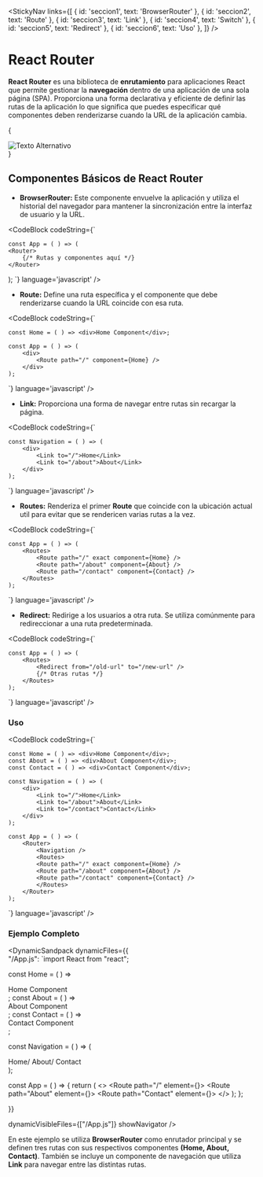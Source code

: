
<StickyNav
  links={[
    { id: 'seccion1', text: 'BrowserRouter' },
    { id: 'seccion2', text: 'Route' },
    { id: 'seccion3', text: 'Link' },
    { id: 'seccion4', text: 'Switch' },
    { id: 'seccion5', text: 'Redirect' },
    { id: 'seccion6', text: 'Uso' },
  ]}
/>

# React Router

**React Router** es una biblioteca de **enrutamiento** para aplicaciones React que permite gestionar la **navegación** dentro de una aplicación de una sola página (SPA). 
Proporciona una forma declarativa y eficiente de definir las rutas de la aplicación lo que significa que puedes especificar qué componentes deben renderizarse cuando la URL de 
la aplicación cambia.

{
<div style={{ display: 'flex', justifyContent: 'center', alignItems: 'center' }}>
  <img src={Router} alt="Texto Alternativo" style={{ width: '650px', height: '390px', position: 'relative', marginBottom: '8px' }} />
</div>
}

## Componentes Básicos de React Router

<a id="seccion1"></a>
- **BrowserRouter:** Este componente envuelve la aplicación y utiliza el historial del navegador para mantener la sincronización entre la interfaz de usuario y la URL.

<CodeBlock
  codeString={`

    const App = ( ) => (
    <Router>
        {/* Rutas y componentes aquí */}
    </Router>
  );
  `} 
  language='javascript'
/>

<a id="seccion2"></a>
- **Route:** Define una ruta específica y el componente que debe renderizarse cuando la URL coincide con esa ruta.

<CodeBlock
  codeString={`

    const Home = ( ) => <div>Home Component</div>;

    const App = ( ) => (
        <div>
            <Route path="/" component={Home} />
        </div>
    );
  `} 
  language='javascript'
/>

<a id="seccion3"></a>
- **Link:** Proporciona una forma de navegar entre rutas sin recargar la página.

<CodeBlock
  codeString={`

    const Navigation = ( ) => (
        <div>
            <Link to="/">Home</Link>
            <Link to="/about">About</Link>
        </div>
    );
  `} 
  language='javascript'
/>

<a id="seccion4"></a>
- **Routes:** Renderiza el primer **Route** que coincide con la ubicación actual util para evitar que se rendericen varias rutas a la vez.

<CodeBlock
  codeString={`

    const App = ( ) => (
        <Routes>
            <Route path="/" exact component={Home} />
            <Route path="/about" component={About} />
            <Route path="/contact" component={Contact} />
        </Routes>
    );
  `} 
  language='javascript'
/>

<a id="seccion5"></a>
- **Redirect:** Redirige a los usuarios a otra ruta. Se utiliza comúnmente para redireccionar a una ruta predeterminada.

<CodeBlock
  codeString={`

    const App = ( ) => (
        <Routes>
            <Redirect from="/old-url" to="/new-url" />
            {/* Otras rutas */}
        </Routes>
    );
  `} 
  language='javascript'
/>

<a id="seccion6"></a>
### Uso

<CodeBlock
  codeString={`

    const Home = ( ) => <div>Home Component</div>;
    const About = ( ) => <div>About Component</div>;
    const Contact = ( ) => <div>Contact Component</div>;

    const Navigation = ( ) => (
        <div>
            <Link to="/">Home</Link>
            <Link to="/about">About</Link>
            <Link to="/contact">Contact</Link>
        </div>
    );

    const App = ( ) => (
        <Router>
            <Navigation />
            <Routes>
            <Route path="/" exact component={Home} />
            <Route path="/about" component={About} />
            <Route path="/contact" component={Contact} />
            </Routes>
        </Router>
    );

  `} 
  language='javascript'
/>

### Ejemplo Completo

<DynamicSandpack
dynamicFiles={{    
"/App.js": 
`import React from "react";

const Home = ( ) => <div>Home Component</div>;
const About = ( ) => <div>About Component</div>;
const Contact = ( ) => <div>Contact Component</div>;

const Navigation = ( ) => (
  <div>
    <Link to="/">Home/ </Link>
    <Link to="/about">About/ </Link>
    <Link to="/contact">Contact</Link>
  </div>
);

const App = ( ) => {
  return (
    <>
      <Router>
        <Navigation />
        <Routes>
          <Route path="/" element={<Home />}></Route>
          <Route path="About" element={<About />}></Route>
          <Route path="Contact" element={<Contact />}></Route>
        </Routes>
      </Router>
    </>
  );
};


  }}
  
  dynamicVisibleFiles={["/App.js"]}
  showNavigator
/>

En este ejemplo se utiliza **BrowserRouter** como enrutador principal y se definen tres rutas con sus respectivos componentes **(Home, About, Contact)**. 
También se incluye un componente de navegación que utiliza **Link** para navegar entre las distintas rutas.